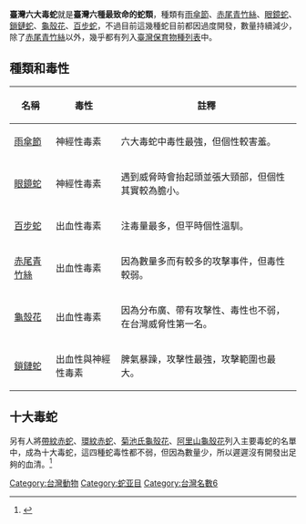 '''臺灣六大毒蛇'''就是'''臺灣六種最致命的蛇類'''，種類有[[雨傘節|雨傘節]]、[[赤尾青竹絲|赤尾青竹絲]]、[[眼鏡蛇|眼鏡蛇]]、[[圓斑蝰|鎖鏈蛇]]、[[龜殼花|龜殼花]]、[[百步蛇|百步蛇]]，不過目前這幾種蛇目前都因過度開發，數量持續減少，除了[[赤尾青竹絲|赤尾青竹絲]]以外，幾乎都有列入[[臺灣保育物種列表|臺灣保育物種列表]]中。

==種類和毒性==
{|class="wikitable" style="margin:0 0 .5em .5em; border:1px solid #ccc;"
|-style="text-align:center;background-color:#eee"
!名稱!!毒性!!註釋
|-
|[[雨傘節|雨傘節]]
|神經性毒素
|六大毒蛇中毒性最強，但個性較害羞。
|-
|[[中華眼鏡蛇|眼鏡蛇]]
|神經性毒素
|遇到威脅時會抬起頭並張大頸部，但個性其實較為膽小。
|-
|[[百步蛇|百步蛇]]
|出血性毒素
|注毒量最多，但平時個性溫馴。
|-
|[[赤尾青竹絲|赤尾青竹絲]]
|出血性毒素
|因為數量多而有較多的攻擊事件，但毒性較弱。
|-
|[[龜殼花|龜殼花]]
|出血性毒素
|因為分布廣、帶有攻擊性、毒性也不弱，在台灣威脅性第一名。
|-
|[[鎖蛇|鎖鏈蛇]]
|出血性與神經性毒素
|脾氣暴躁，攻擊性最強，攻擊範圍也最大。
|}

==十大毒蛇==
另有人將[[帶紋赤蛇|帶紋赤蛇]]、[[環紋赤蛇|環紋赤蛇]]、[[菊池氏龜殼花|菊池氏龜殼花]]、[[阿里山龜殼花|阿里山龜殼花]]列入主要毒蛇的名單中，成為十大毒蛇，這四種蛇毒性都不弱，但因為數量少，所以遲遲沒有開發出足夠的血清。<ref>{{cite web|url=https://tw.news.yahoo.com/%E5%8F%B0%E7%81%A3%E5%8D%81%E5%A4%A7%E6%AF%92%E8%9B%87-%E9%80%994%E7%A8%AE%E7%84%A1%E8%A1%80%E6%B8%85%E7%9C%8B%E5%88%B0%E5%BF%AB%E6%BA%9C-131029130.html|title=台灣十大毒蛇！這4種無血清看到快溜|accessdate=2019-03-14|archive-date=2020-02-22|archive-url=https://web.archive.org/web/20200222234918/https://tw.news.yahoo.com/%E5%8F%B0%E7%81%A3%E5%8D%81%E5%A4%A7%E6%AF%92%E8%9B%87-%E9%80%994%E7%A8%AE%E7%84%A1%E8%A1%80%E6%B8%85%E7%9C%8B%E5%88%B0%E5%BF%AB%E6%BA%9C-131029130.html|dead-url=no}}</ref>

{{TW-stub}}

[[Category:台灣動物|Category:台灣動物]]
[[Category:蛇亚目|Category:蛇亚目]]
[[Category:台灣名數6|Category:台灣名數6]]